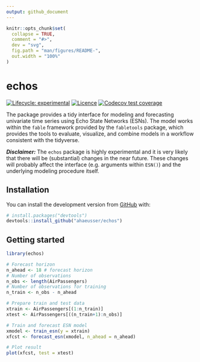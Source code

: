 ```yaml
---
output: github_document
---
```


<!-- README.md is generated from README.Rmd. Please edit that file -->

```r
knitr::opts_chunk$set(
  collapse = TRUE,
  comment = "#>",
  dev = "svg",
  fig.path = "man/figures/README-",
  out.width = "100%"
)
```

# echos

<!-- badges: start -->
[![Lifecycle: experimental](https://img.shields.io/badge/lifecycle-experimental-orange.svg)](https://www.tidyverse.org/lifecycle/#experimental)
[![Licence](https://img.shields.io/badge/licence-GPL--3-blue.svg)](https://www.gnu.org/licenses/gpl-3.0.en.html)
[![Codecov test coverage](https://codecov.io/gh/ahaeusser/echos/branch/master/graph/badge.svg)](https://app.codecov.io/gh/ahaeusser/echos?branch=master)
<!-- badges: end -->

The package provides a tidy interface for modeling and forecasting univariate time series using Echo State Networks (ESNs). The model works within the `fable` framework provided by the `fabletools` package, which provides the tools to evaluate, visualize, and combine models in a workflow consistent with the tidyverse.

***Disclaimer:*** The `echos` package is highly experimental and it is very likely that there will be (substantial) changes in the near future. These changes will probably affect the interface (e.g. arguments within `ESN()`) and the underlying modeling procedure itself.


## Installation

You can install the development version from [GitHub](https://github.com/) with:

``` r
# install.packages("devtools")
devtools::install_github("ahaeusser/echos")
```

## Getting started

```r

library(echos)

# Forecast horizon
n_ahead <- 18 # forecast horizon
# Number of observations
n_obs <- length(AirPassengers)
# Number of observations for training
n_train <- n_obs - n_ahead

# Prepare train and test data
xtrain <- AirPassengers[(1:n_train)]
xtest <- AirPassengers[((n_train+1):n_obs)]

# Train and forecast ESN model
xmodel <- train_esn(y = xtrain)
xfcst <- forecast_esn(xmodel, n_ahead = n_ahead)

# Plot result
plot(xfcst, test = xtest)

```



<!-- ## Usage -->

<!-- ### Load packages -->
<!-- ```{r packages, warning=FALSE, message=FALSE} -->
<!-- library(echos) -->
<!-- library(tidyverse) -->
<!-- library(tsibble) -->
<!-- library(fabletools) -->
<!-- library(fable) -->
<!-- ``` -->

<!-- ```{r abbreviations, echo=FALSE, warning=FALSE, message=FALSE, results='hide'} -->
<!-- Sys.setlocale("LC_TIME", "C") -->
<!-- ``` -->


<!-- ### Prepare data -->

<!-- The dataset `m4_monthly` is a monthly `tsibble` contains the time series with the ID `"M10960"` from the M4 Forecasting Competition. The first 300 observations are used for model training and last 24 observations are used for testing (hold-out data). -->



<!-- ### Model -->

<!-- The function `fabletools::model()` is used to automatically train an ESN to the time series data. The object `mdl` is a `mable` containing the trained ESN. -->

<!-- ```{r model} -->
<!-- # Automatic model training of ESN -->
<!-- mdl <- data_train %>% -->
<!--   model("ESN" = ESN(value)) -->

<!-- mdl -->
<!-- ``` -->

<!-- The function `report` is used to get a detailed summary of the trained ESN. From the output below, you get the following information about the trained model: -->

<!-- * Network size -->
<!--   * `Inputs`: The number of input variables -->
<!--   * `Reservoir`: The number of internal states (the reservoir is the hidden layer of an ESN) -->
<!--   * `Outputs`: The number of output variables (= response variables) -->
<!-- * Model inputs (from the output, you can see that two model inputs are used (one lag plus the intercept term)) -->
<!--   * `Constant`: Indicates whether an intercept term is used or not -->
<!--   * `Lags`: The lags of the output variable, which are used as model input -->
<!-- * Differences: First differences are calculated to achieve stationarity -->
<!-- * Scaling -->
<!--   * `Inputs`: The training data are scaled to the interval `(-1, 1)` -->
<!--   * `Random uniform`: The input weights matrix and the reservoir weight matrix are drawn from a random uniform distribution with interval `(-0.5, 0.5)` -->
<!-- * Hyperparameters: -->
<!--   * `alpha`: Leakage rate (smoothing parameter) -->
<!--   * `rho`: Spectral radius for scaling the reservoir weight matrix -->
<!--   * `lambda`: Regularization parameter for the ridge regression -->
<!--   * `density`: The density of the reservoir weight matrix -->
<!-- * Metrics: -->
<!--   * `df`: Effective Degrees of Freedom -->
<!--   * `aic`: Akaike Information Criterion -->
<!--   * `bic`: Bayesian Information Criterion -->
<!--   * `hq`: Hannan-Quinn Information Criterion -->


<!-- ```{r summary} -->
<!-- # Detailed report of ESN -->
<!-- mdl %>% -->
<!--   select(ESN) %>% -->
<!--   report() -->

<!-- ``` -->


<!-- ### Forecast -->

<!-- The function `fabletools::forecast()` is used to forecast the trained model 24-steps ahead. The object `fcst` is a `fable` containing the forecasts of the ESN. -->

<!-- ```{r forecast} -->
<!-- # Forecast models -->
<!-- fcst <- mdl %>% -->
<!--   forecast(h = 24) -->

<!-- fcst -->
<!-- ``` -->


<!-- ### Visualize -->

<!-- Plot the forecast along the actual values (training and test data). -->

<!-- ```{r plot} -->
<!-- # Visualize forecast and actual values -->
<!-- fcst %>% -->
<!--   autoplot( -->
<!--     bind_rows( -->
<!--       data_train, -->
<!--       data_test)) -->

<!-- ``` -->


<!-- ## Work in Progress -->

<!-- * Implement further functions -->
<!--   + `refit.ESN()` -->
<!--   + `generate.ESN()` -->
<!--   + `stream.ESN()` -->
<!--   + `reservoir.ESN()` -->
<!--   + `plot_reservoir()` -->
<!--   + ... -->
<!-- * Enhance `ESN()` to multivariate time series -->
